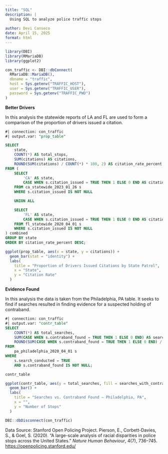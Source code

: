 ```yaml
---
title: "SQL"
description: |
  Using SQL to analyze police traffic stops
  
author: Devi Canseco
date: April 15, 2025
format: html
---
```


```r
library(DBI)
library(RMariaDB)
library(ggplot2)

con_traffic <- DBI::dbConnect(
  RMariaDB::MariaDB(),
  dbname = "traffic",
  host = Sys.getenv("TRAFFIC_HOST"),
  user = Sys.getenv("TRAFFIC_USER"),
  password = Sys.getenv("TRAFFIC_PWD")
)

```

**Better Drivers**

In this analysis the statewide reports of LA and FL are used to form a comparison of the proportion of drivers issued a citation.

```sql
#| connection: con_traffic
#| output.var: "prop_table"

SELECT
    state,
    COUNT(*) AS total_stops,
    SUM(citations) AS citations,
    ROUND(SUM(citations) / COUNT(*) * 100, 2) AS citation_rate_percent
FROM (
    SELECT
        'CA' AS state,
        CASE WHEN s.citation_issued = TRUE THEN 1 ELSE 0 END AS citations
    FROM ca_statewide_2023_01_26 s
    WHERE s.citation_issued IS NOT NULL

    UNION ALL

    SELECT
        'FL' AS state,
        CASE WHEN s.citation_issued = TRUE THEN 1 ELSE 0 END AS citations
    FROM fl_statewide_2020_04_01 s
    WHERE s.citation_issued IS NOT NULL
) combined
GROUP BY state
ORDER BY citation_rate_percent DESC;
```

```r
ggplot(prop_table, aes(x = state, y = citations)) +
  geom_bar(stat = "identity") +
  labs(
    title = "Proportion of Drivers Issued Citations by State Patrol",
    x = "State",
    y = "Citation Rate"
  ) 
```

**Evidence Found**

In this analysis the data is taken from the Philadelphia, PA table. It seeks to find if searches resulted in finding evidence for a suspected holding of contraband.

```sql
#| connection: con_traffic
#| output.var: "contr_table"
SELECT
    COUNT(*) AS total_searches,
    SUM(CASE WHEN s.contraband_found = TRUE THEN 1 ELSE 0 END) AS searches_with_contraband,
    ROUND(SUM(CASE WHEN s.contraband_found = TRUE THEN 1 ELSE 0 END) / COUNT(*) * 100, 2) AS contraband_hit_rate_percent
FROM
    pa_philadelphia_2020_04_01 s
WHERE
    s.search_conducted = TRUE
    AND s.contraband_found IS NOT NULL;
```

```r
contr_table
```

```r
ggplot(contr_table, aes(y = total_searches, fill = searches_with_contraband)) +
  geom_bar() +
  labs(
    title = "Searches vs. Contraband Found — Philadelphia, PA",
    x = "",
    y = "Number of Stops"
  )
```

```r
DBI::dbDisconnect(con_traffic)
```

Data Source: Stanford Open Policing Project. Pierson, E., Corbett-Davies, S., & Goel, S. (2020). “A large-scale analysis of racial disparities in police stops across the United States.” *Nature Human Behaviour*, 4(7), 736–745. <https://openpolicing.stanford.edu/>
